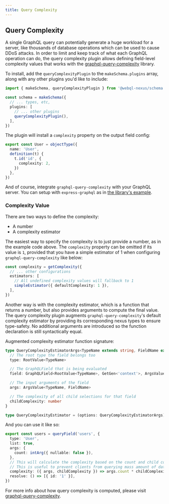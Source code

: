 ```yaml
---
title: Query Complexity
---
```


## Query Complexity

A single GraphQL query can potentially generate a huge workload for a server, like thousands of database operations which can be used to cause DDoS attacks. In order to limit and keep track of what each GraphQL operation can do, the query complexity plugin allows defining field-level complexity values that works with the [graphql-query-complexity](https://github.com/slicknode/graphql-query-complexity) library.

To install, add the `queryComplexityPlugin` to the `makeSchema.plugins` array, along with any other plugins you'd like to include:

```ts
import { makeSchema, queryComplexityPlugin } from '@webql-nexus/schema'

const schema = makeSchema({
  // ... types, etc,
  plugins: [
    // ... other plugins
    queryComplexityPlugin(),
  ],
})
```

The plugin will install a `complexity` property on the output field config:

```ts
export const User = objectType({
  name: 'User',
  definition(t) {
    t.id('id', {
      complexity: 2,
    })
  },
})
```

And of course, integrate `graphql-query-complexity` with your GraphQL server. You can setup with `express-graphql` as in [the library's example](https://github.com/slicknode/graphql-query-complexity#usage-with-express-graphql).

### Complexity Value

There are two ways to define the complexity:

- A number
- A complexity estimator

The easiest way to specify the complexity is to just provide a number, as in the example code above. The `complexity` property can be omitted if its value is `1`, provided that you have a simple estimator of 1 when configuring `graphql-query-complexity` like below:

```ts
const complexity = getComplexity({
  // ... other configurations
  estimators: [
    // All undefined complexity values will fallback to 1
    simpleEstimator({ defaultComplexity: 1 }),
  ],
})
```

Another way is with the complexity estimator, which is a function that returns a number, but also provides arguments to compute the final value. The query complexity plugin augments `graphql-query-complexity`'s default complexity estimator by providing its corresponding nexus types to ensure type-safety. No additional arguments are introduced so the function declaration is still syntactically equal.

Augmented complexity estimator function signature:

```ts
type QueryComplexityEstimatorArgs<TypeName extends string, FieldName extends string> = {
  // The root type the field belongs too
  type: RootValue<TypeName>

  // The GraphQLField that is being evaluated
  field: GraphQLField<RootValue<TypeName>, GetGen<'context'>, ArgsValue<TypeName, FieldName>>

  // The input arguments of the field
  args: ArgsValue<TypeName, FieldName>

  // The complexity of all child selections for that field
  childComplexity: number
}

type QueryComplexityEstimator = (options: QueryComplexityEstimatorArgs) => number | void
```

And you can use it like so:

```ts
export const users = queryField('users', {
  type: 'User',
  list: true,
  args: {
    count: intArg({ nullable: false }),
  },
  // This will calculate the complexity based on the count and child complexity.
  // This is useful to prevent clients from querying mass amount of data.
  complexity: ({ args, childComplexity }) => args.count * childComplexity,
  resolve: () => [{ id: '1' }],
})
```

For more info about how query complexity is computed, please visit [graphql-query-complexity](https://github.com/slicknode/graphql-query-complexity).
